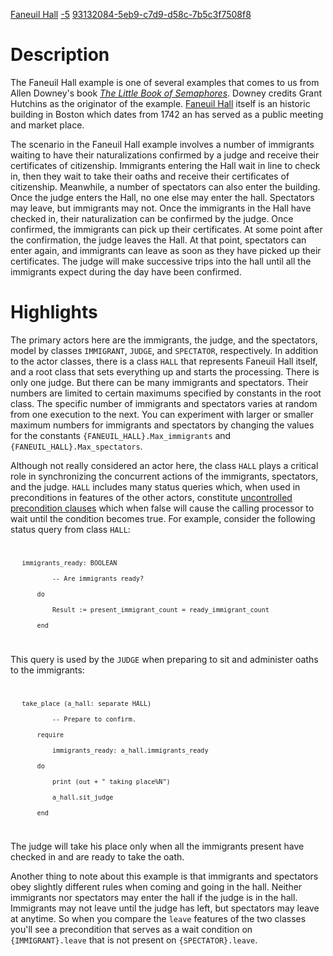 [[Property:title|Faneuil Hall]]
[[Property:weight|-5]]
[[Property:uuid|93132084-5eb9-c7d9-d58c-7b5c3f7508f8]]
=Description=

The Faneuil Hall example is one of several examples that comes to us from Allen Downey's book ''[http://greenteapress.com/semaphores/ The Little Book of Semaphores]''. Downey credits Grant Hutchins as the originator of the example. [http://en.wikipedia.org/wiki/Faneuil_Hall Faneuil Hall] itself is an historic building in Boston which dates from 1742 an has served as a public meeting and market place. 

The scenario in the Faneuil Hall example involves a number of immigrants waiting to have their naturalizations confirmed by a judge and receive their certificates of citizenship. Immigrants entering the Hall wait in line to check in, then they wait to take their oaths and receive their certificates of citizenship. Meanwhile, a number of spectators can also enter the building. Once the judge enters the Hall, no one else may enter the hall. Spectators may leave, but immigrants may not. Once the immigrants in the Hall have checked in, their naturalization can be confirmed by the judge. Once confirmed, the immigrants can pick up their certificates. At some point after the confirmation, the judge leaves the Hall. At that point, spectators can enter again, and immigrants can leave as soon as they have picked up their certificates. The judge will make successive trips into the hall until all the immigrants expect during the day have been confirmed.


=Highlights=

The primary actors here are the immigrants, the judge, and the spectators, model by classes <code>IMMIGRANT</code>, <code>JUDGE</code>, and <code>SPECTATOR</code>, respectively. In addition to the actor classes, there is a class <code>HALL</code> that represents Faneuil Hall itself, and a root class that sets everything up and starts the processing. There is only one judge. But there can be many immigrants and spectators. Their numbers are limited to certain maximums specified by constants in the root class. The specific number of immigrants and spectators varies at random from one execution to the next. You can experiment with larger or smaller maximum numbers for immigrants and spectators by changing the values for the constants <code>{FANEUIL_HALL}.Max_immigrants</code> and <code>{FANEUIL_HALL}.Max_spectators</code>.

Although not really considered an actor here, the class <code>HALL</code> plays a critical role in synchronizing the concurrent actions of the immigrants, spectators, and the judge. <code>HALL</code> includes many status queries which, when used in preconditions in features of the other actors, constitute [[Concurrent programming with SCOOP#Preconditions|uncontrolled precondition clauses]] which when false will cause the calling processor to wait until the condition becomes true. For example, consider the following status query from class <code>HALL</code>:

<code>
    immigrants_ready: BOOLEAN
            -- Are immigrants ready?
        do
            Result := present_immigrant_count = ready_immigrant_count
        end
</code>

This query is used by the <code>JUDGE</code> when preparing to sit and administer oaths to the immigrants:

<code>
    take_place (a_hall: separate HALL)
            -- Prepare to confirm.
        require
            immigrants_ready: a_hall.immigrants_ready
        do
            print (out + " taking place%N")
            a_hall.sit_judge
        end
</code>

The judge will take his place only when all the immigrants present have checked in and are ready to take the oath.

Another thing to note about this example is that immigrants and spectators obey slightly different rules when coming and going in the hall. Neither immigrants nor spectators may enter the hall if the judge is in the hall. Immigrants may not leave until the judge has left, but spectators may leave at anytime. So when you compare the <code>leave</code> features of the two classes you'll see a precondition that serves as a wait condition on <code>{IMMIGRANT}.leave</code> that is not present on <code>{SPECTATOR}.leave</code>.



